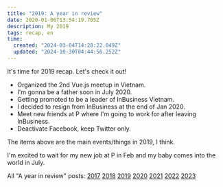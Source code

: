 ```yaml
---
title: "2019: A year in review"
date: 2020-01-06T13:54:19.785Z
description: My 2019
tags: recap, en
time:
  created: "2024-03-04T14:28:22.049Z"
  updated: "2024-10-30T04:44:56.252Z"
---
```


It's time for 2019 recap. Let's check it out!

- Organized the 2nd Vue.js meetup in Vietnam.
- I'm gonna be a father soon in July 2020.
- Getting promoted to be a leader of InBusiness Vietnam.
- I decided to resign from InBusiness at the end of Jan 2020.
- Meet new friends at P where I'm going to work for after leaving InBusiness.
- Deactivate Facebook, keep Twitter only.

The items above are the main events/things in 2019, I think.

I'm excited to wait for my new job at P in Feb and my baby comes into the world in July.

All "A year in review" posts: [2017](/notes/2017-year-in-review) [2018](/notes/2018-year-in-review) [2019](/notes/2019-year-in-review) [2020](/notes/2020-year-in-review) [2021](/notes/2021-year-in-review) [2022](/notes/2022-year-in-review) [2023](/notes/2023-year-in-review)
